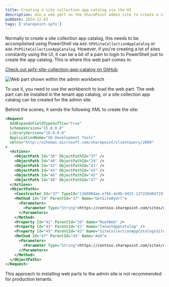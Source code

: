---
title: Creating a site collection app catalog via the UI
description: Use a web part on the SharePoint admin site to create a site collection app catalog.
pubDate: 2024-12-03
tags: ['sharepoint-spfx']
---

Normally to create a site collection app catalog, this needs to be accomplished using PowerShell via `Add-SPOSiteCollectionAppCatalog` or `Add-PnPSiteCollectionAppCatalog`.
However, if you're creating a lot of sites constantly using the UI, it can be a bit of a pain to login to PowerShell just to create the app catalog. This is where this web part comes in:

[Check out spfx-site-collection-app-catalog on GitHub](https://github.com/cwparsons/spfx-site-collection-app-catalog).

![Web part shown within the admin workbench](image.png)

To use it, you need to use the workbench to load the web part. The web part can be installed in the tenant app catalog, or a site collection app catalog can be created for the admin site.

Behind the scenes, it sends the following XML to create the site:

```xml
<Request
  AddExpandoFieldTypeSuffix="true"
  SchemaVersion="15.0.0.0"
  LibraryVersion="16.0.0.0"
  ApplicationName="GO Development Tools"
  xmlns="http://schemas.microsoft.com/sharepoint/clientquery/2009"
>
  <Actions>
    <ObjectPath Id="38" ObjectPathId="37" />
    <ObjectPath Id="40" ObjectPathId="39" />
    <ObjectPath Id="42" ObjectPathId="41" />
    <ObjectPath Id="44" ObjectPathId="43" />
    <ObjectPath Id="46" ObjectPathId="45" />
    <ObjectPath Id="48" ObjectPathId="47" />
  </Actions>
  <ObjectPaths>
    <Constructor Id="37" TypeId="{268004ae-ef6b-4e9b-8425-127220d84719}" />
    <Method Id="39" ParentId="37" Name="GetSiteByUrl">
      <Parameters>
        <Parameter Type="String">https://contoso.sharepoint.com/sites/example</Parameter>
      </Parameters>
    </Method>
    <Property Id="41" ParentId="39" Name="RootWeb" />
    <Property Id="43" ParentId="41" Name="TenantAppCatalog" />
    <Property Id="45" ParentId="43" Name="SiteCollectionAppCatalogsSites" />
    <Method Id="47" ParentId="45" Name="Add">
      <Parameters>
        <Parameter Type="String">https://contoso.sharepoint.com/sites/example</Parameter>
      </Parameters>
    </Method>
  </ObjectPaths>
</Request>
```

This approach to installing web parts to the admin site is not recommended for production tenants.
